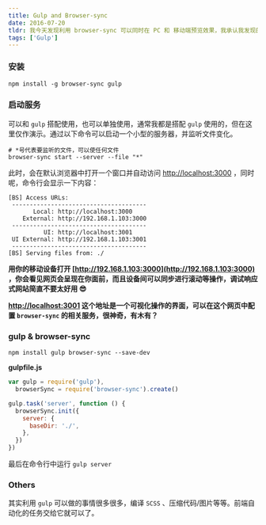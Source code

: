 ```yaml
---
title: Gulp and Browser-sync
date: 2016-07-20
tldr: 我今天发现利用 browser-sync 可以同时在 PC 和 移动端预览效果，我承认我发现的有点晚😅。。。
tags: ['Gulp']
---
```


### 安装

```shell
npm install -g browser-sync gulp
```

### 启动服务

可以和 `gulp` 搭配使用，也可以单独使用，通常我都是搭配 `gulp` 使用的，但在这里仅作演示。通过以下命令可以启动一个小型的服务器，并监听文件变化。

```shell
# *号代表要监听的文件，可以使任何文件
browser-sync start --server --file "*"
```

此时，会在默认浏览器中打开一个窗口并自动访问 [http://localhost:3000](http://localhost:3000) ，同时呢，命令行会显示一下内容：

```shell
[BS] Access URLs:
 --------------------------------------
       Local: http://localhost:3000
    External: http://192.168.1.103:3000
 --------------------------------------
          UI: http://localhost:3001
 UI External: http://192.168.1.103:3001
 --------------------------------------
[BS] Serving files from: ./
```

**用你的移动设备打开 [http://192.168.1.103:3000](http://192.168.1.103:3000) ，你会看见网页会呈现在你面前，而且设备间可以同步进行滚动等操作，调试响应式网站简直不要太好用 😎**

**[http://localhost:3001](http://localhost:3001) 这个地址是一个可视化操作的界面，可以在这个网页中配置 `browser-sync` 的相关服务，很神奇，有木有？**

### gulp & browser-sync

```shell
npm install gulp browser-sync --save-dev
```

**gulpfile.js**

```javascript
var gulp = require('gulp'),
  browserSync = require('browser-sync').create()

gulp.task('server', function () {
  browserSync.init({
    server: {
      baseDir: './',
    },
  })
})
```

最后在命令行中运行 `gulp server`

### Others

其实利用 `gulp` 可以做的事情很多很多，编译 `SCSS` 、压缩代码/图片等等。前端自动化的任务交给它就可以了。
